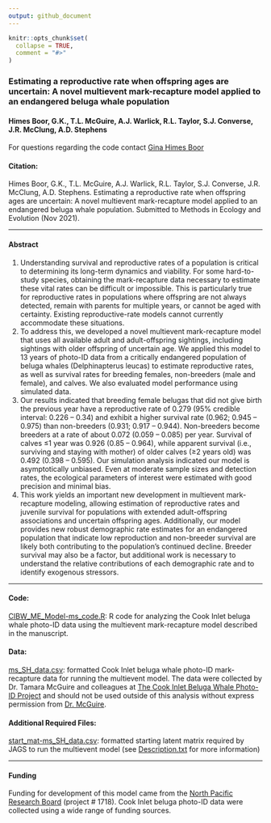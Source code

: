 ```yaml
---
output: github_document
---
```


<!-- README.md is generated from README.Rmd. Please edit that file -->

```r
knitr::opts_chunk$set(
  collapse = TRUE,
  comment = "#>"
)
```

### Estimating a reproductive rate when offspring ages are uncertain: A novel multievent mark-recapture model applied to an endangered beluga whale population

#### Himes Boor, G.K., T.L. McGuire, A.J. Warlick, R.L. Taylor, S.J. Converse, J.R. McClung, A.D. Stephens

For questions regarding the code contact [Gina Himes Boor](mailto:gkhimesboor@montana.edu)  

#### Citation:
Himes Boor, G.K., T.L. McGuire, A.J. Warlick, R.L. Taylor, S.J. Converse, J.R. McClung, A.D. Stephens. Estimating a reproductive rate when offspring ages are uncertain: A novel multievent mark-recapture model applied to an endangered beluga whale population. Submitted to Methods in Ecology and Evolution (Nov 2021).

***
#### Abstract
1.	Understanding survival and reproductive rates of a population is critical to determining its long-term dynamics and viability. For some hard-to-study species, obtaining the mark-recapture data necessary to estimate these vital rates can be difficult or impossible. This is particularly true for reproductive rates in populations where offspring are not always detected, remain with parents for multiple years, or cannot be aged with certainty. Existing reproductive-rate models cannot currently accommodate these situations.
2.	To address this, we developed a novel multievent mark-recapture model that uses all available adult and adult-offspring sightings, including sightings with older offspring of uncertain age. We applied this model to 13 years of photo-ID data from a critically endangered population of beluga whales (Delphinapterus leucas) to estimate reproductive rates, as well as survival rates for breeding females, non-breeders (male and female), and calves. We also evaluated model performance using simulated data.
3.	Our results indicated that breeding female belugas that did not give birth the previous year have a reproductive rate of 0.279 (95% credible interval: 0.226 – 0.34) and exhibit a higher survival rate (0.962; 0.945 – 0.975) than non-breeders (0.931; 0.917 – 0.944). Non-breeders become breeders at a rate of about 0.072 (0.059 – 0.085) per year. Survival of calves ≤1 year was 0.926 (0.85 – 0.964), while apparent survival (i.e., surviving and staying with mother) of older calves (≥2 years old) was 0.492 (0.398 – 0.595). Our simulation analysis indicated our model is asymptotically unbiased. Even at moderate sample sizes and detection rates, the ecological parameters of interest were estimated with good precision and minimal bias.
4.	This work yields an important new development in multievent mark-recapture modeling, allowing estimation of reproductive rates and juvenile survival for populations with extended adult-offspring associations and uncertain offspring ages. Additionally, our model provides new robust demographic rate estimates for an endangered population that indicate low reproduction and non-breeder survival are likely both contributing to the population’s continued decline. Breeder survival may also be a factor, but additional work is necessary to understand the relative contributions of each demographic rate and to identify exogenous stressors. 

***
#### Code:
[CIBW_ME_Model-ms_code.R](https://github.com/gkhimesboor/HimesBoor_etal_2021_MEE/blob/9976e998f1fb87a36f7e40a1775889215e14dc55/scripts/CIBW_ME_Model-ms_code.R): R code for analyzing the Cook Inlet beluga whale photo-ID data using the multievent mark-recapture model described in the manuscript.

#### Data:
[ms_SH_data.csv](https://github.com/gkhimesboor/HimesBoor_etal_2021_MEE/blob/9976e998f1fb87a36f7e40a1775889215e14dc55/inputs/ms_SH_data.csv): formatted Cook Inlet beluga whale photo-ID mark-recapture data for running the multievent model. The data were collected by Dr. Tamara McGuire and colleagues at [The Cook Inlet Beluga Whale Photo-ID Project](https://www.cookinletbelugas.com/) and should not be used outside of this analysis without express permission from [Dr. McGuire](mailto:tamaracookinletbeluga@gmail.com).

#### Additional Required Files:
[start_mat-ms_SH_data.csv](https://github.com/gkhimesboor/HimesBoor_etal_2021_MEE/blob/9976e998f1fb87a36f7e40a1775889215e14dc55/inputs/start_mat-ms_SH_data.csv): formatted starting latent matrix required by JAGS to run the multievent model (see [Description.txt](https://github.com/gkhimesboor/HimesBoor_etal_2021_MEE/blob/9976e998f1fb87a36f7e40a1775889215e14dc55/inputs/DESCRIPTION.txt) for more information)

***
#### Funding
Funding for development of this model came from the [North Pacific Research Board](https://www.nprb.org/) (project # 1718). Cook Inlet beluga photo-ID data were collected using a wide range of funding sources.